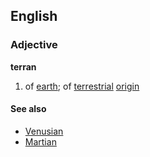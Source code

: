 ==English==
===Adjective===
{{wikipedia}}
'''terran'''
#of [[earth]]; of [[terrestrial]] [[origin]]

====See also====
*[[Venusian]]
*[[Martian]]